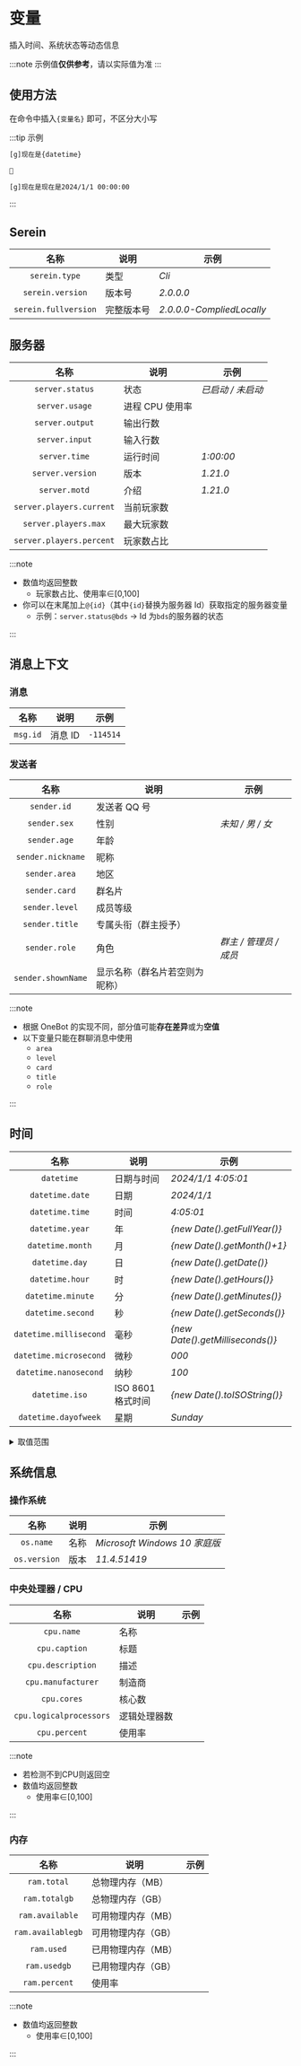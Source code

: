 # 变量

插入时间、系统状态等动态信息

:::note
示例值**仅供参考**，请以实际值为准
:::

## 使用方法

在命令中插入`{变量名}` 即可，不区分大小写

:::tip 示例

```txt
[g]现在是{datetime}

🔽

[g]现在是现在是2024/1/1 00:00:00
```

:::

## Serein

|         名称         | 说明       | 示例                      |
| :------------------: | ---------- | ------------------------- |
|    `serein.type`     | 类型       | *Cli*                     |
|   `serein.version`   | 版本号     | *2.0.0.0*                 |
| `serein.fullversion` | 完整版本号 | *2.0.0.0-CompliedLocally* |

## 服务器

|           名称           | 说明            | 示例              |
| :----------------------: | --------------- | ----------------- |
|     `server.status`      | 状态            | *已启动 / 未启动* |
|      `server.usage`      | 进程 CPU 使用率 |                   |
|     `server.output`      | 输出行数        |                   |
|      `server.input`      | 输入行数        |                   |
|      `server.time`       | 运行时间        | *1:00:00*         |
|     `server.version`     | 版本            | *1.21.0*          |
|      `server.motd`       | 介绍            | *1.21.0*          |
| `server.players.current` | 当前玩家数      |                   |
|   `server.players.max`   | 最大玩家数      |                   |
| `server.players.percent` | 玩家数占比      |                   |

:::note

- 数值均返回整数
  - 玩家数占比、使用率∈[0,100]
- 你可以在末尾加上`@{id}`（其中`{id}`替换为服务器 Id）获取指定的服务器变量
  - 示例：`server.status@bds` -> Id 为`bds`的服务器的状态

:::

## 消息上下文

### 消息

|   名称   | 说明    | 示例      |
| :------: | ------- | --------- |
| `msg.id` | 消息 ID | `-114514` |

### 发送者

|        名称        | 说明                           | 示例                   |
| :----------------: | ------------------------------ | ---------------------- |
|    `sender.id`     | 发送者 QQ 号                   |                        |
|    `sender.sex`    | 性别                           | *未知 / 男 / 女*       |
|    `sender.age`    | 年龄                           |                        |
| `sender.nickname`  | 昵称                           |                        |
|   `sender.area`    | 地区                           |                        |
|   `sender.card`    | 群名片                         |                        |
|   `sender.level`   | 成员等级                       |                        |
|   `sender.title`   | 专属头衔（群主授予）           |                        |
|   `sender.role`    | 角色                           | *群主 / 管理员 / 成员* |
| `sender.shownName` | 显示名称（群名片若空则为昵称） |                        |

:::note

- 根据 OneBot 的实现不同，部分值可能**存在差异**或为**空值**
- 以下变量只能在群聊消息中使用
  - `area`
  - `level`
  - `card`
  - `title`
  - `role`

:::

## 时间

|          名称          | 说明              | 示例                             |
| :--------------------: | ----------------- | -------------------------------- |
|       `datetime`       | 日期与时间        | *2024/1/1 4:05:01*               |
|    `datetime.date`     | 日期              | *2024/1/1*                       |
|    `datetime.time`     | 时间              | *4:05:01*                        |
|    `datetime.year`     | 年                | *{new Date().getFullYear()}*     |
|    `datetime.month`    | 月                | *{new Date().getMonth()+1}*      |
|     `datetime.day`     | 日                | *{new Date().getDate()}*         |
|    `datetime.hour`     | 时                | *{new Date().getHours()}*        |
|   `datetime.minute`    | 分                | *{new Date().getMinutes()}*      |
|   `datetime.second`    | 秒                | *{new Date().getSeconds()}*      |
| `datetime.millisecond` | 毫秒              | *{new Date().getMilliseconds()}* |
| `datetime.microsecond` | 微秒              | *000*                            |
| `datetime.nanosecond`  | 纳秒              | *100*                            |
|     `datetime.iso`     | ISO 8601 格式时间 | *{new Date().toISOString()}*     |
|  `datetime.dayofweek`  | 星期              | *Sunday*                         |

<details>

<summary>
取值范围
</summary>

| 变量名        | 范围   | 备注              |
| ------------- | ------ | ----------------- |
| `year`        | 1~9999 |                   |
| `month`       | 1~12   |                   |
| `day`         | 1~31   |                   |
| `hour`        | 0~23   |                   |
| `second`      | 0~59   |                   |
| `millisecond` | 0~999  |                   |
| `microsecond` | 0~999  |                   |
| `nanosecond`  | 0~900  | 总是为 100 的倍数 |

</details>

## 系统信息

### 操作系统

|     名称     | 说明 | 示例                          |
| :----------: | ---- | ----------------------------- |
|  `os.name`   | 名称 | *Microsoft Windows 10 家庭版* |
| `os.version` | 版本 | *11.4.51419*                  |

### 中央处理器 / CPU

|          名称           | 说明         | 示例 |
| :---------------------: | ------------ | ---- |
|       `cpu.name`        | 名称         |      |
|      `cpu.caption`      | 标题         |      |
|    `cpu.description`    | 描述         |      |
|   `cpu.manufacturer`    | 制造商       |      |
|       `cpu.cores`       | 核心数       |      |
| `cpu.logicalprocessors` | 逻辑处理器数 |      |
|      `cpu.percent`      | 使用率       |      |

:::note

- 若检测不到CPU则返回空
- 数值均返回整数
  - 使用率∈[0,100]

:::

### 内存

|       名称        | 说明               | 示例 |
| :---------------: | ------------------ | ---- |
|    `ram.total`    | 总物理内存（MB）   |      |
|   `ram.totalgb`   | 总物理内存（GB）   |      |
|  `ram.available`  | 可用物理内存（MB） |      |
| `ram.availablegb` | 可用物理内存（GB） |      |
|    `ram.used`     | 已用物理内存（MB） |      |
|   `ram.usedgb`    | 已用物理内存（GB） |      |
|   `ram.percent`   | 使用率             |      |

:::note

- 数值均返回整数
  - 使用率∈[0,100]

:::
